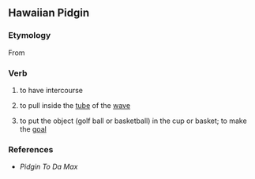 ==Hawaiian Pidgin==

===Etymology===
From {{etyl|haw|hwc}}

===Verb===
{{head|hwc|verb}}

# {{slang|lang=hwc}} to have intercourse
# {{surfing|slang|lang=hwc}} to pull inside the [[tube]] of the [[wave]]
# {{sports|slang|lang=hwc}} to put the object (golf ball or basketball) in the cup or basket; to make the [[goal]]

===References===
* ''Pidgin To Da Max''<!--eh?-->